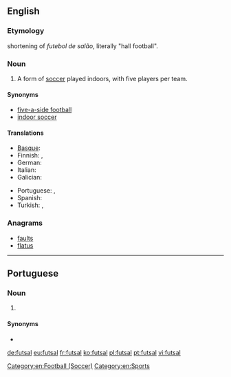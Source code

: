 ==English==
{{wikipedia}}

===Etymology===
{{etyl|pt|en}} shortening of ''futebol de salão'', literally "hall football".

===Noun===
{{en-noun|-}}

# A form of [[soccer]] played indoors, with five players per team.

====Synonyms====
* [[five-a-side football]]
* [[indoor soccer]]

====Translations====
{{trans-top|form of soccer}}
* [[Basque]]: {{t|eu|areto-futbol}}
* Finnish: {{t|fi|salijalkapallo}},  {{t|fi|futsal}}
* German: {{t|de|Futsal|m}}
* Italian: {{t|it|calcetto|m}}
* Galician: {{t+|es|fútbol sala}}
{{trans-mid}}
* Portuguese: {{t+|pt|futsal}},  {{t+|pt|futebol de salão}}
* Spanish: {{t+|es|fútbol sala}}
* Turkish: {{t|tr|futsal}}, {{t|tr|salon futbolu}}
{{trans-bottom}}

===Anagrams===
* [[faults#English|faults]]
* [[flatus#English|flatus]]

[[Category:en:Football (Soccer)]]
[[Category:en:Sports]]

----

==Portuguese==

===Noun===
{{pt-noun|m|-}}

# {{l/en|futsal}} {{gloss|form of soccer}}

====Synonyms====
* {{l/pt|futebol de salão}}

[[de:futsal]]
[[eu:futsal]]
[[fr:futsal]]
[[ko:futsal]]
[[pl:futsal]]
[[pt:futsal]]
[[vi:futsal]]